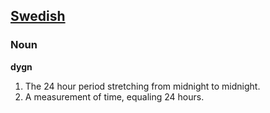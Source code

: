 ==[[Swedish]]==
=== Noun ===

'''dygn'''

# The 24 hour period stretching from midnight to midnight. 
# A measurement of time, equaling 24 hours.